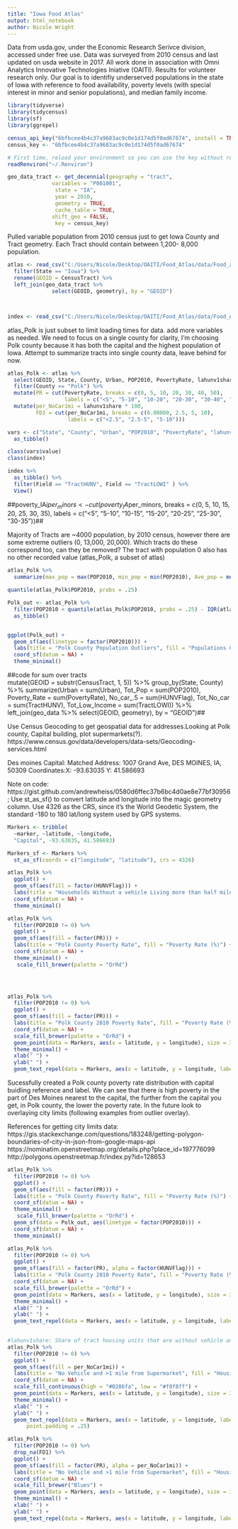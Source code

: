 ---
title: "Iowa Food Atlas"
output: html_notebook
author: Nicole Wright
---

Data from usda.gov, under the Economic Research Serivce division, accessed under free use. Data was surveyed from 2010 census and last updated on usda website in 2017. All work done in association with Omni Analytics Innovative Technologies Iniative (OAITI). Results for volunteer research only. Our goal is to identifiy underserved populations in the state of Iowa with reference to food availability, poverty levels (with special interest in minor and senior populations), and median family income.

```{r Load Packages}
library(tidyverse)
library(tidycensus)
library(sf)
library(ggrepel)
```


```{r 2010 Census set up}
census_api_key("6bfbcee4b4c37a9683ac9c0e1d174d5f0ad67674", install = TRUE, overwrite = TRUE)
census_key <- "6bfbcee4b4c37a9683ac9c0e1d174d5f0ad67674"

# First time, reload your environment so you can use the key without restarting R.
readRenviron("~/.Renviron")
```


```{r Get State and Geometry}
geo_data_tract <- get_decennial(geography = "tract", 
              variables = "P001001", 
               state = "IA",
               year = 2010, 
               geometry = TRUE, 
               cache_table = TRUE, 
              shift_geo = FALSE, 
               key = census_key)

```



Pulled variable population from 2010 census just to get Iowa County and Tract geometry. Each Tract should contain between 1,200- 8,000 population. 

```{r Read Data}
atlas <- read_csv("C:/Users/Nicole/Desktop/OAITI/Food_Atlas/data/Food_access_Atlas.csv") %>%
  filter(State == "Iowa") %>%
  rename(GEOID = CensusTract) %>%
  left_join(geo_data_tract %>%
              select(GEOID, geometry), by = "GEOID") 



index <- read_csv("C:/Users/Nicole/Desktop/OAITI/Food_Atlas/data/Food_Atlas_Variables.csv")

```


atlas_Polk is just subset to limit loading times for data. add more variables as needed. We need to focus on a single county for clarity, I'm choosing Polk county because it has both the capital and the highest population of Iowa. 
Attempt to summarize tracts into single county data,  leave behind for now.

```{r subset atlas }
atlas_Polk <- atlas %>%
  select(GEOID, State, County, Urban, POP2010, PovertyRate, lahunv1share, lablack1share, HUNVFlag, LILATracts_Vehicle, TractHUNV, TractLOWI, LILATracts_1And10, geometry) %>%
  filter(County == "Polk") %>%
  mutate(PR = cut(PovertyRate, breaks = c(0, 5, 10, 20, 30, 40, 50),
                  labels = c("<5", "5-10", "10-20", "20-30", "30-40", "40-50"))) %>%
  mutate(per_NoCar1mi = lahunv1share * 100,  
         FD1 = cut(per_NoCar1mi, breaks = c(0.00000, 2.5, 5, 10),
                   labels = c("<2.5", "2.5-5", "5-10")))

vars <- c("State", "County", "Urban", "POP2010", "PovertyRate", "lahunv1share", "lablack1share", "HUNVFlag", "LILATracts_Vehicle", "TractHUNV", "TractLOWI", "LILATracts_1And10") %>%
  as_tibble()

class(vars$value)
class(index)

index %>% 
  as_tibble() %>%
  filter(Field == "TractHUNV", Field == "TractLOWI" ) %>%
  View()
```
##poverty_IA$iper_minors <- cut(poverty_IA$per_minors, breaks = c(0, 5, 10, 15, 20, 25, 30, 35),
                                       labels = c("<5", "5-10", "10-15", "15-20", "20-25", "25-30", "30-35"))##

Majority of Tracts are ~4000 population, by 2010 census, however there are some extreme outliers (0, 13,000, 20,000). Which tracts do these correspond too, can they be removed? The tract with population 0 also has no other recorded value (atlas_Polk, a subset of atlas)   
                                       
                                       
```{r}
atlas_Polk %>%
  summarize(max_pop = max(POP2010, min_pop = min(POP2010), Ave_pop = mean(POP2010), sd_pop = sd(POP2010)) 

quantile(atlas_Polk$POP2010, probs = .25)

Polk_out <- atlas_Polk %>%
  filter(POP2010 < quantile(atlas_Polk$POP2010, probs = .25) - IQR(atlas_Polk$POP2010) | POP2010 > quantile(atlas_Polk$POP2010, probs = .75) + IQR(atlas_Polk$POP2010)) %>%
  as_tibble()


ggplot(Polk_out) +
  geom_sf(aes(linetype = factor(POP2010))) + 
  labs(title = "Polk County Population Outliers", fill = "Populations Count") +
  coord_sf(datum = NA) + 
  theme_minimal() 


```

##code for sum over tracts    
mutate(GEOID = substr(CensusTract, 1, 5)) %>%
  group_by(State, County) %>%
  summarize(Urban = sum(Urban),
            Tot_Pop = sum(POP2010),
            Poverty_Rate = sum(PovertyRate),
            No_car_.5 = sum(HUNVFlag),
            Tot_No_car = sum(TractHUNV),
            Tot_Low_Income = sum(TractLOWI)) %>%
  left_join(geo_data %>%
              select(GEOID, geometry), by = "GEOID")##


Use Census Geocoding to get geospatial data for addresses.Looking at Polk county, Capital building, plot supermarkets(?). https://www.census.gov/data/developers/data-sets/Geocoding-services.html

Des moines Capital:
  Matched Address: 1007 Grand Ave, DES MOINES, IA, 50309
  Coordinates:X: -93.63035 Y: 41.586693
  
Note on code: https://gist.github.com/andrewheiss/0580d6ffec37b6bc4d0ae8e77bf30956; Use st_as_sf() to convert latitude and longitude into the magic geometry column. Use 4326 as the CRS, since it's the World Geodetic System, the standard -180 to 180 lat/long system used by GPS systems.

```{r Reference markers}
Markers <- tribble(
  ~marker, ~latitude, ~longitude,
  "Capital", -93.63035, 41.586693)

Markers_sf <- Markers %>%
  st_as_sf(coords = c("longitude", "latitude"), crs = 4326)

```

```{r No cars}
atlas_Polk %>% 
  ggplot() +
  geom_sf(aes(fill = factor(HUNVFlag))) + 
  labs(title = "Households Without a vehicle Living more than half mile from Supermarket", fill = ">100 Households") +
  coord_sf(datum = NA) + 
  theme_minimal() 
```

```{r Povertyrate}
atlas_Polk %>%
  filter(POP2010 != 0) %>%
  ggplot() +
  geom_sf(aes(fill = factor(PR))) + 
  labs(title = "Polk County Poverty Rate", fill = "Poverty Rate (%)") +
  coord_sf(datum = NA) + 
  theme_minimal() +
   scale_fill_brewer(palette = "OrRd") 


  
```

```{r poverty with captial point}
atlas_Polk %>%
  filter(POP2010 != 0) %>%
  ggplot() +
  geom_sf(aes(fill = factor(PR))) + 
  labs(title = "Polk County 2010 Poverty Rate", fill = "Poverty Rate (%)") +
  coord_sf(datum = NA) + 
  scale_fill_brewer(palette = "OrRd") +
  geom_point(data = Markers, aes(x = latitude, y = longitude), size = 3) +
  theme_minimal() +
  xlab(" ") + 
  ylab(" ") +
  geom_text_repel(data = Markers, aes(x = latitude, y = longitude, label = Markers$marker), size = 4, point.padding = .25)


```
Sucessfully created a Polk county poverty rate distribution with capital buidling reference and label. We can see that there is high poverty in the part of Des Moines nearest to the capital, the further from the capital you get, in Polk county, the lower the poverty rate. In the future look to overlaying city limits (following examples from outlier overlay). 

References for getting city limits data:
https://gis.stackexchange.com/questions/183248/getting-polygon-boundaries-of-city-in-json-from-google-maps-api
https://nominatim.openstreetmap.org/details.php?place_id=197776099
http://polygons.openstreetmap.fr/index.py?id=128653


```{r}
atlas_Polk %>%
  filter(POP2010 != 0) %>%
  ggplot() +
  geom_sf(aes(fill = factor(PR))) + 
  labs(title = "Polk County Poverty Rate", fill = "Poverty Rate (%)") +
  coord_sf(datum = NA) + 
  theme_minimal() +
   scale_fill_brewer(palette = "OrRd") +
  geom_sf(data = Polk_out, aes(linetype = factor(POP2010))) +
  coord_sf(datum = NA) + 
  theme_minimal()
```

 
 
```{r poverty with HUNVflag (factor)}
atlas_Polk %>%
  filter(POP2010 != 0) %>%
  ggplot() +
  geom_sf(aes(fill = factor(PR), alpha = factor(HUNVFlag))) + 
  labs(title = "Polk County 2010 Poverty Rate", fill = "Poverty Rate (%)") +
  coord_sf(datum = NA) + 
  scale_fill_brewer(palette = "OrRd") +
  geom_point(data = Markers, aes(x = latitude, y = longitude), size = 3) +
  theme_minimal() +
  xlab(" ") + 
  ylab(" ") +
  geom_text_repel(data = Markers, aes(x = latitude, y = longitude, label = Markers$marker), size = 4, point.padding = .25)  
  

```
 
```{r Polk county no car >1mi from supermarket}
#lahunv1share: Share of tract housing units that are without vehicle and beyond 1 mile from supermarket
atlas_Polk %>%
  filter(POP2010 != 0) %>%
  ggplot() +
  geom_sf(aes(fill = per_NoCar1mi)) + 
  labs(title = "No Vehicle and >1 mile from Supermarket", fill = "Housing units (%)") +
  coord_sf(datum = NA) + 
  scale_fill_continuous(high = "#0286fa", low = "#f0f8ff") +
  geom_point(data = Markers, aes(x = latitude, y = longitude), size = 3) +
  theme_minimal() +
  xlab(" ") + 
  ylab(" ") +
  geom_text_repel(data = Markers, aes(x = latitude, y = longitude, label = Markers$marker), size = 4,
      point.padding = .25)

atlas_Polk %>%
  filter(POP2010 != 0) %>%
  drop_na(FD1) %>%
  ggplot() +
  geom_sf(aes(fill = factor(PR), alpha = per_NoCar1mi)) + 
  labs(title = "No Vehicle and >1 mile from Supermarket", fill = "Housing units (%)") +
  coord_sf(datum = NA) + 
  scale_fill_brewer("Blues") +
  geom_point(data = Markers, aes(x = latitude, y = longitude), size = 3) +
  theme_minimal() +
  xlab(" ") + 
  ylab(" ") +
  geom_text_repel(data = Markers, aes(x = latitude, y = longitude, label = Markers$marker), size = 4, point.padding = .25) 

```
 
 